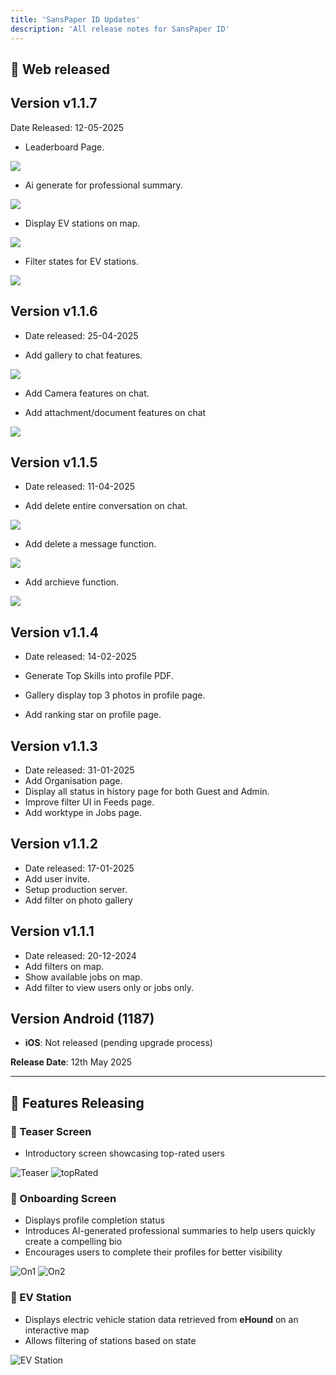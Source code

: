 ```yaml
---
title: 'SansPaper ID Updates'
description: 'All release notes for SansPaper ID'
---
```


## 🚀 Web released

## Version v1.1.7
Date Released: 12-05-2025

- Leaderboard Page.
<img src="/images/spiweb/leaderboard.png" />

- Ai generate for professional summary.
<img src="/images/spiweb/aigenerate.png" />

- Display EV stations on map.
<img src="/images/spiweb/evstation.png" />

- Filter states for EV stations.
<img src="/images/spiweb/filterstates.png" />



## Version v1.1.6
- Date released: 25-04-2025

- Add gallery to chat features.
<img src="/images/spiweb/gallerychat.png" />

- Add Camera features on chat.

- Add attachment/document features on chat
<img src="/images/spiweb/documentchat.png" />


## Version v1.1.5
- Date released: 11-04-2025

- Add delete entire conversation on chat.
<img src="/images/spiweb/deleteconvo.png" />

- Add delete a message function.
<img src="/images/spiweb/deletemessage.png" />

- Add archieve function.
<img src="/images/spiweb/archieve.png" />

## Version v1.1.4
- Date released: 14-02-2025

- Generate Top Skills into profile PDF.
- Gallery display top 3 photos in profile page.
- Add ranking star on profile page.

## Version v1.1.3
- Date released: 31-01-2025
- Add Organisation page.
- Display all status in history page for both Guest and Admin.
- Improve filter UI in Feeds page.
- Add worktype in Jobs page.

## Version v1.1.2
- Date released: 17-01-2025
- Add user invite.
- Setup production server.
- Add filter on photo gallery

## Version v1.1.1
- Date released: 20-12-2024
- Add filters on map.
- Show available jobs on map.
- Add filter to view users only or jobs only.

## Version Android (1187)
- **iOS**: Not released (pending upgrade process)

**Release Date**: 12th May 2025

---

## 🚀 Features Releasing

### 🔹 Teaser Screen
- Introductory screen showcasing top-rated users
<div style={{ textAlign: 'center' }}>
  <img
    src="/images/teaser.jpg"
    alt="Teaser"
    style={{ width: '300px', height: 'auto', display: 'block', margin: '0 auto' }}
  />
   <img
    src="/images/topRated.jpg"
    alt="topRated"
    style={{ width: '300px', height: 'auto', display: 'block', margin: '0 auto' }}
  />
</div>

### 🔹 Onboarding Screen
- Displays profile completion status
- Introduces AI-generated professional summaries to help users quickly create a compelling bio
- Encourages users to complete their profiles for better visibility
<div style={{ textAlign: 'center' }}>
  <img
    src="/images/on1.jpg"
    alt="On1"
    style={{ width: '300px', height: 'auto', display: 'block', margin: '0 auto' }}
  />
    <img
    src="/images/on2.jpg"
    alt="On2"
    style={{ width: '300px', height: 'auto', display: 'block', margin: '0 auto' }}
  />
</div>

### 🔹 EV Station
- Displays electric vehicle station data retrieved from **eHound** on an interactive map
- Allows filtering of stations based on state
<div style={{ textAlign: 'center' }}>
  <img
    src="/images/evStation.jpg"
    alt="EV Station"
    style={{ width: '300px', height: 'auto', display: 'block', margin: '0 auto' }}
  />
</div>

